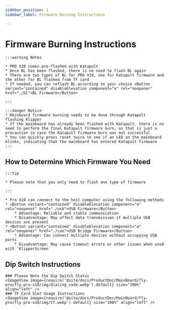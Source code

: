 ```yaml
---
sidebar_position: 1
sidebar_label: Firmware Burning Instructions

---
```


# Firmware Burning Instructions

    :::warning Notes

    * PRO X10 comes pre-flashed with Katapult
    * Once BL has been flashed, there is no need to flash BL again
    * There are two types of BL for PRO X10, one for Katapult firmware and the other for BL flashed from TF card
    * If needed, you can reflash BL according to your choice <Button variant="contained" disableElevation component="a" rel="noopener" href="./bl">BL Firmware</Button>

    :::
    
    :::danger Notice
    * Mainboard firmware burning needs to be done through Katapult flashing Klipper
    * If the mainboard has already been flashed with Katapult, there is no need to perform the final Katapult firmware burn, as that is just a precaution in case the Katapult firmware burn was not successful
    * You can quickly press reset twice to see if an LED on the mainboard blinks, indicating that the mainboard has entered Katapult firmware
    :::

## How to Determine Which Firmware You Need

    :::tip

    * Please note that you only need to flash one type of firmware

    :::
    
    * Pro X10 can connect to the host computer using the following methods
    * <Button variant="contained" disableElevation component="a" rel="noopener" href="./usb">USB Firmware</Button>
        * Advantage: Reliable and stable communication
        * Disadvantage: May affect data transmission if multiple USB devices are present
    * <Button variant="contained" disableElevation component="a" rel="noopener" href="./can">USB Bridge Firmware</Button>
        * Advantage: Can connect multiple devices without occupying USB ports
        * Disadvantage: May cause timeout errors or other issues when used with `KlipperScreen`

## Dip Switch Instructions

    ### Please Note the Dip Switch Status
    <ImageView image={require('@site/docs/ProductDoc/MainBoard/fly-pro/fly-pro-x10/img/dialing_code.webp').default} size="100%" align="left" />
    ### TF Card Slot Usage Instructions
    <ImageView image={require('@site/docs/ProductDoc/MainBoard/fly-pro/fly-pro-x10/img/tf.webp').default} size="100%" align="left" />
